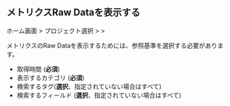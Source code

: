 ## メトリクスRaw Dataを表示する

ホーム画面 > プロジェクト選択 > <Cmdname sid="analysis" className="uitext" /> > <Cmdname sid="tag_count" className="uitext" />

メトリクスのRaw Dataを表示するためには、参照基準を選択する必要があります。

<ProdImg img='metrics-chart-example-02.png' desc='' />

- 取得時間 (**必須**)
- 表示するカテゴリ (**必須**)
- 検索するタグ(**選択**、指定されていない場合はすべて)
- 検索するフィールド (**選択**、指定されていない場合はすべて)
